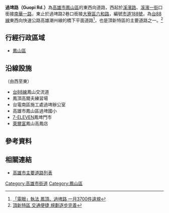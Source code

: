 {{Infobox TwRoad2
|bgcolorh=DARKGREEN
|colorh=white
|code=
|name= 過埤路
|enname= Guopi Rd.
|level= [[File:TW_CHW188.svg|23px]][[市道188號|市道188號]]
|length=
|sec=
|lastext=
|line=
|start= [[溪濱路|溪濱路]]、[[溪濱一街|溪濱一街]]
|end= 過埤路2巷
|junc= [[頂明路|頂明路]]、[[鳳頂路|鳳頂路]]、[[過勇路|過勇路]]、[[高鳳路|高鳳一路]]
|img=
|cap=
|size=
|left= [[南華路_(鳳山區)|南華一路]]
|right= [[六和路_(大寮區)|六和路]]
|leftlink= 南華一路
|leftdirection= W
|rightlink= 六和路
|rightdirection= E
|SN=
|SNtype=
|SNNum=
|SN2=
|SN2type=
|SN2Num=
|SN3=
|SN3type=
|SN3Num=
}}
'''過埤路（Guopi Rd.）'''為[[高雄市|高雄市]][[鳳山區|鳳山區]]的東西向道路，西起於[[溪濱路|溪濱路]]、[[溪濱一街|溪濱一街]]口銜接[[南華路_(鳳山區)|南華一路]]，東止於過埤路2巷口銜接[[大寮區|大寮區]][[六和路_(大寮區)|六和路]]，編號[[市道188號|市道188號]]，為[[台88線|台88線]]東西向快速公路高雄潮州線的橋下平面道路<ref>[https://udn.com/news/story/7327/4327129 「電眼」執法 鳳頂、過埤路 一月3700件違規]</ref>，也是頂新特區的主要道路之一。<ref>[https://estate.ltn.com.tw/article/3901 頂新特區 交通便捷 規劃逐步完善]</ref>

== 行經行政區域 ==
* [[鳳山區|鳳山區]]

== 沿線設施 ==
（由西至東）
* [[台88線|台88線]]鳳山交流道
* 鳳頂高爾夫練習場
* 台電南區施工處過埤辦公室
* 高雄市鳳山區過埤國小
* [[7-ELEVEN|7-ELEVEN]]鳳埤門市
* [[萊爾富|萊爾富]]鳳山高鳳店

== 參考資料 ==
{{Reflist}}
== 相關連結 ==
* [[高雄市主要道路列表|高雄市主要道路列表]]

{{高雄市重要道路}}

[[Category:高雄市街道|Category:高雄市街道]]
[[Category:鳳山區|Category:鳳山區]]